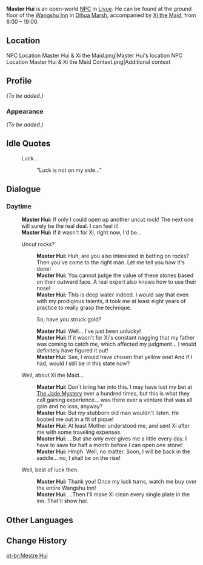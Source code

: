 {{Meta
<!-- Remove this template after adding the missing info -->
|missing_NPC_profile  = yes
}}
{{Character Infobox
|image            = NPC Master Hui.png
|region           = Liyue
|location         = Liyue
|type             = Open-World NPC
}}
'''Master Hui''' is an open-world [[NPC]] in [[Liyue]]. He can be found at the ground floor of the [[Wangshu Inn]] in [[Dihua Marsh]], accompanied by [[Xi the Maid]], from 6:00 – 19:00.

==Location==
<gallery>
NPC Location Master Hui & Xi the Maid.png|Master Hui's location
NPC Location Master Hui & Xi the Maid Context.png|Additional context
</gallery>

==Profile==
<!-- detailed story/lore information goes here -->
''(To be added.)''

===Appearance===
''(To be added.)''

==Idle Quotes==
{{Dialogue Start}}
: {{DIcon|Idle}} Luck...
:: {{A|VO Master Hui 01.ogg}} "Luck is not on my side..."
{{Dialogue End}}

==Dialogue==
===Daytime===
{{Dialogue Start}}
:'''Master Hui:''' If only I could open up another uncut rock! The next one will surely be the real deal. I can feel it!
:'''Master Hui:''' If it wasn't for Xi, right now, I'd be...
:{{DIcon}} Uncut rocks?
::'''Master Hui:''' Huh, are you also interested in betting on rocks? Then you've come to the right man. Let me tell you how it's done!
::'''Master Hui:''' You cannot judge the value of these stones based on their outward face. A real expert also knows how to use their nose!
::'''Master Hui:''' This is deep water indeed. I would say that even with my prodigious talents, it took me at least eight years of practice to really grasp the technique.
::{{DIcon}} So, have you struck gold?
::'''Master Hui:''' Well... I've just been unlucky!
::'''Master Hui:''' If it wasn't for Xi's constant nagging that my father was coming to catch me, which affected my judgment... I would definitely have figured it out!
::'''Master Hui:''' See, I would have chosen that yellow one! And if I had, would I still be in this state now?
:{{DIcon}} Well, about Xi the Maid...
::'''Master Hui:''' Don't bring her into this. I may have lost my bet at [[The Jade Mystery]] over a hundred times, but this is what they call gaining experience... was there ever a venture that was all gain and no loss, anyway?
::'''Master Hui:''' But my stubborn old man wouldn't listen. He booted me out in a fit of pique!
::'''Master Hui:''' At least Mother understood me, and sent Xi after me with some traveling expenses.
::'''Master Hui:''' ...But she only ever gives me a little every day. I have to save for half a month before I can open one stone!
::'''Master Hui:''' Hmph. Well, no matter. Soon, I will be back in the saddle... no, I shall be on the rise!
:{{DIcon}} Well, best of luck then.
::'''Master Hui:''' Thank you! Once my luck turns, watch me buy over the entire Wangshu Inn!
::'''Master Hui:''' ...Then I'll make Xi clean every single plate in the inn. That'll show her.
{{Dialogue End}}

==Other Languages==
{{Other Languages
|default_hidden = 1
|en      = Master Hui
|zhs     = 辉少
|zhs_rm  = Huī Shǎo
|zht     = 輝少
|zht_rm  = Huī Shǎo
|ja      = 輝おぼっちゃん
|ja_rm   = Ki-obocchan{{Assumed}}
|ko      = 휘소
|es      = Maestro Hui
|fr      = Maître Hui
|ru      = Хуэй Шао
|th      = Master Hui
|vi      = Thiếu Gia Hui
|de      = Meister Hui
|id      = Tuan Hui
|pt      = Mestre Hui
|tr      = Usta Hui
|it      = Maestro Hui
}}

==Change History==
{{Change History|1.0}}

[[pt-br:Mestre Hui]]